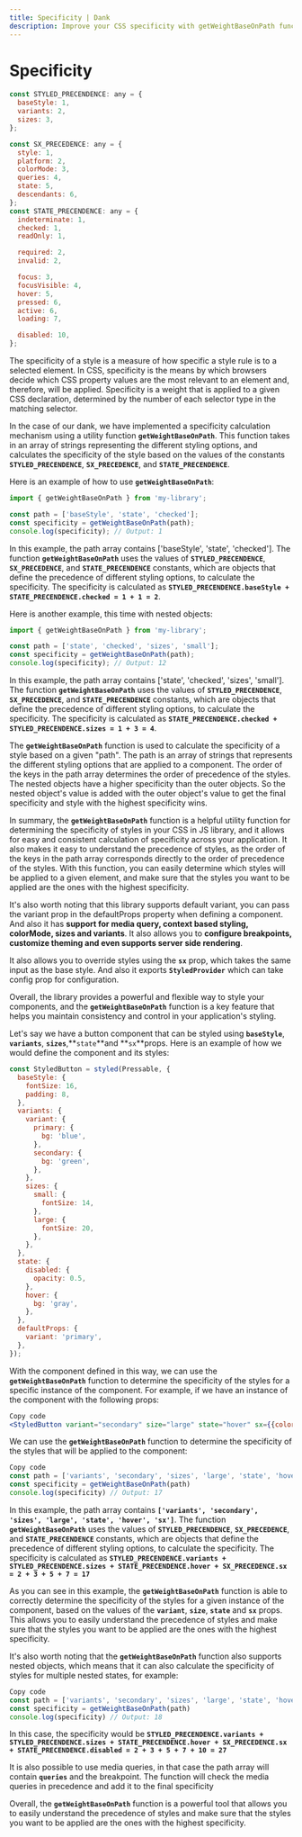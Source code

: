 ```yaml
---
title: Specificity | Dank
description: Improve your CSS specificity with getWeightBaseOnPath function - calculate the precedence of different styles and easily override. Learn more here!
---
```



<Meta title="advanced/Specificity" />

# Specificity

```jsx
const STYLED_PRECENDENCE: any = {
  baseStyle: 1,
  variants: 2,
  sizes: 3,
};

const SX_PRECEDENCE: any = {
  style: 1,
  platform: 2,
  colorMode: 3,
  queries: 4,
  state: 5,
  descendants: 6,
};
const STATE_PRECENDENCE: any = {
  indeterminate: 1,
  checked: 1,
  readOnly: 1,

  required: 2,
  invalid: 2,

  focus: 3,
  focusVisible: 4,
  hover: 5,
  pressed: 6,
  active: 6,
  loading: 7,

  disabled: 10,
};
```

The specificity of a style is a measure of how specific a style rule is to a selected element. In CSS, specificity is the means by which browsers decide which CSS property values are the most relevant to an element and, therefore, will be applied. Specificity is a weight that is applied to a given CSS declaration, determined by the number of each selector type in the matching selector.

In the case of our dank, we have implemented a specificity calculation mechanism using a utility function **`getWeightBaseOnPath`**. This function takes in an array of strings representing the different styling options, and calculates the specificity of the style based on the values of the constants **`STYLED_PRECENDENCE`**, **`SX_PRECEDENCE`**, and **`STATE_PRECENDENCE`**.

Here is an example of how to use **`getWeightBaseOnPath`**:

```jsx
import { getWeightBaseOnPath } from 'my-library';

const path = ['baseStyle', 'state', 'checked'];
const specificity = getWeightBaseOnPath(path);
console.log(specificity); // Output: 1
```

In this example, the path array contains ['baseStyle', 'state', 'checked']. The function **`getWeightBaseOnPath`** uses the values of **`STYLED_PRECENDENCE`**, **`SX_PRECEDENCE`**, and **`STATE_PRECENDENCE`** constants, which are objects that define the precedence of different styling options, to calculate the specificity. The specificity is calculated as **`STYLED_PRECENDENCE.baseStyle + STATE_PRECENDENCE.checked = 1 + 1 = 2`**.

Here is another example, this time with nested objects:

```jsx
import { getWeightBaseOnPath } from 'my-library';

const path = ['state', 'checked', 'sizes', 'small'];
const specificity = getWeightBaseOnPath(path);
console.log(specificity); // Output: 12
```

In this example, the path array contains ['state', 'checked', 'sizes', 'small']. The function **`getWeightBaseOnPath`** uses the values of **`STYLED_PRECENDENCE`**, **`SX_PRECEDENCE`**, and **`STATE_PRECENDENCE`** constants, which are objects that define the precedence of different styling options, to calculate the specificity. The specificity is calculated as **`STATE_PRECENDENCE.checked + STYLED_PRECENDENCE.sizes = 1 + 3 = 4`**.

The **`getWeightBaseOnPath`** function is used to calculate the specificity of a style based on a given "path". The path is an array of strings that represents the different styling options that are applied to a component. The order of the keys in the path array determines the order of precedence of the styles. The nested objects have a higher specificity than the outer objects. So the nested object's value is added with the outer object's value to get the final specificity and style with the highest specificity wins.

In summary, the **`getWeightBaseOnPath`** function is a helpful utility function for determining the specificity of styles in your CSS in JS library, and it allows for easy and consistent calculation of specificity across your application. It also makes it easy to understand the precedence of styles, as the order of the keys in the path array corresponds directly to the order of precedence of the styles. With this function, you can easily determine which styles will be applied to a given element, and make sure that the styles you want to be applied are the ones with the highest specificity.

It's also worth noting that this library supports default variant, you can pass the variant prop in the defaultProps property when defining a component. And also it has **support for media query, context based styling, colorMode, sizes and variants**. It also allows you to **configure breakpoints, customize theming and even supports server side rendering**.

It also allows you to override styles using the **`sx`** prop, which takes the same input as the base style. And also it exports **`StyledProvider`** which can take config prop for configuration.

Overall, the library provides a powerful and flexible way to style your components, and the **`getWeightBaseOnPath`** function is a key feature that helps you maintain consistency and control in your application's styling.

Let's say we have a button component that can be styled using **`baseStyle`**, **`variants`**, **`sizes`**,**`state`**and **`sx`**props. Here is an example of how we would define the component and its styles:

```jsx
const StyledButton = styled(Pressable, {
  baseStyle: {
    fontSize: 16,
    padding: 8,
  },
  variants: {
    variant: {
      primary: {
        bg: 'blue',
      },
      secondary: {
        bg: 'green',
      },
    },
    sizes: {
      small: {
        fontSize: 14,
      },
      large: {
        fontSize: 20,
      },
    },
  },
  state: {
    disabled: {
      opacity: 0.5,
    },
    hover: {
      bg: 'gray',
    },
  },
  defaultProps: {
    variant: 'primary',
  },
});
```

With the component defined in this way, we can use the **`getWeightBaseOnPath`** function to determine the specificity of the styles for a specific instance of the component. For example, if we have an instance of the component with the following props:

```jsx
Copy code
<StyledButton variant="secondary" size="large" state="hover" sx={{color: "white"}} />

```

We can use the **`getWeightBaseOnPath`** function to determine the specificity of the styles that will be applied to the component:

```jsx
Copy code
const path = ['variants', 'secondary', 'sizes', 'large', 'state', 'hover', 'sx']
const specificity = getWeightBaseOnPath(path)
console.log(specificity) // Output: 17

```

In this example, the path array contains **`['variants', 'secondary', 'sizes', 'large', 'state', 'hover', 'sx']`**. The function **`getWeightBaseOnPath`** uses the values of **`STYLED_PRECENDENCE`**, **`SX_PRECEDENCE`**, and **`STATE_PRECENDENCE`** constants, which are objects that define the precedence of different styling options, to calculate the specificity. The specificity is calculated as **`STYLED_PRECENDENCE.variants + STYLED_PRECENDENCE.sizes + STATE_PRECENDENCE.hover + SX_PRECEDENCE.sx = 2 + 3 + 5 + 7 = 17`**

As you can see in this example, the **`getWeightBaseOnPath`** function is able to correctly determine the specificity of the styles for a given instance of the component, based on the values of the **`variant`**, **`size`**, **`state`** and **`sx`** props. This allows you to easily understand the precedence of styles and make sure that the styles you want to be applied are the ones with the highest specificity.

It's also worth noting that the **`getWeightBaseOnPath`** function also supports nested objects, which means that it can also calculate the specificity of styles for multiple nested states, for example:

```jsx
Copy code
const path = ['variants', 'secondary', 'sizes', 'large', 'state', 'hover', 'sx', 'descendants', 'state', 'disabled']
const specificity = getWeightBaseOnPath(path)
console.log(specificity) // Output: 18

```

In this case, the specificity would be **`STYLED_PRECENDENCE.variants + STYLED_PRECENDENCE.sizes + STATE_PRECENDENCE.hover + SX_PRECEDENCE.sx + STATE_PRECENDENCE.disabled = 2 + 3 + 5 + 7 + 10 = 27`**

It is also possible to use media queries, in that case the path array will contain **`queries`** and the breakpoint. The function will check the media queries in precedence and add it to the final specificity

Overall, the **`getWeightBaseOnPath`** function is a powerful tool that allows you to easily understand the precedence of styles and make sure that the styles you want to be applied are the ones with the highest specificity.
